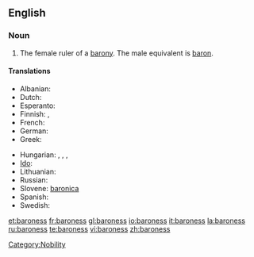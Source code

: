 ==English==

===Noun===
{{en-noun|es}}

# The female ruler of a [[barony]]. The male equivalent is [[baron]].

====Translations====
{{trans-top|female ruler of a barony}}
* Albanian: {{t+|sq|baroneshë|f|xs=Albanian}}
* Dutch: {{t+|nl|barones|f}}
* Esperanto: {{t|eo|baronino}}
* Finnish: {{t-|fi|vapaaherratar}}, {{t-|fi|paronitar}}
* French: {{t+|fr|baronne|f}}
* German: {{t-|de|Baroness|f}}
* Greek: {{t|el|βαρόνη|f|sc=Grek}}
{{trans-mid}}
* Hungarian: {{t-|hu|bárónő}}, {{t-|hu|báróné}}, {{t|hu|baronesz}}, {{t-|hu|bárókisasszony}}
* [[Ido]]: {{t|io|baronino}}
* Lithuanian: {{t+|lt|baronienė|f|xs=Lithuanian}}
* Russian: {{t+|ru|баронесса}}
* Slovene: [[baronica]] {{f}}
* Spanish: {{t-|es|baronesa|f}}
* Swedish: {{t-|sv|baronessa|c}}
{{trans-bottom}}

[[Category:Nobility]]

[[et:baroness]]
[[fr:baroness]]
[[gl:baroness]]
[[io:baroness]]
[[it:baroness]]
[[la:baroness]]
[[ru:baroness]]
[[te:baroness]]
[[vi:baroness]]
[[zh:baroness]]